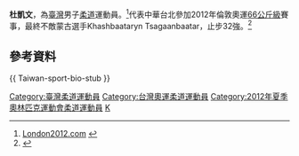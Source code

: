 {{Infobox sportsperson
| name         = 杜凱文
| image        = 
| country      = {{TWN}}
| birth_date   = {{birth date and age|df=yes|1991|6|28}}
| birth_place  = [[嘉義縣|嘉義縣]]
| height         = {{height|m=1.69|0|abbr=on}}
| weight         = {{convert|66|kg|lb}}
|sport= 男子[[柔道|柔道]]
| medaltemplates = 
}}

'''杜凱文'''{{BD|1991年|6月28日|catIdx=K郭}}，為[[臺灣|臺灣]]男子[[柔道|柔道]]運動員。<ref>[http://www.london2012.com/athlete/tu-kai-wen-259472/ London2012.com] {{webarchive|url=https://web.archive.org/web/20120728034040/http://www.london2012.com/athlete/tu-kai-wen-259472/ |date=2012-07-28 }}</ref>代表中華台北參加2012年倫敦奧運[[2012年夏季奧林匹克運動會男子66公斤級柔道比賽|66公斤級]]賽事，最終不敵蒙古選手Khashbaataryn Tsagaanbaatar，止步32強。<ref>{{cite web|url=http://www.bbc.co.uk/sport/olympics/2012/athletes/9d6c440a-4ded-4c78-b952-609df66fc5cc|title= Kai-Wen Tu|publisher=BBC Sport|accessdate=14 September 2012}}</ref>

==參考資料==
{{Reflist}}

{{DEFAULTSORT:Tu, Kai-wen}}
[[Category:臺灣柔道運動員|Category:臺灣柔道運動員]]
[[Category:台灣奧運柔道運動員|Category:台灣奧運柔道運動員]]
[[Category:2012年夏季奧林匹克運動會柔道運動員|Category:2012年夏季奧林匹克運動會柔道運動員]]
[[Category:杜姓|K]]

{{ Taiwan-sport-bio-stub }}